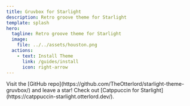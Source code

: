 ```yaml
---
title: Gruvbox for Starlight
description: Retro groove theme for Starlight
template: splash
hero:
  tagline: Retro groove theme for Starlight
  image:
    file: ../../assets/houston.png
  actions:
    - text: Install Theme
      link: /guides/install
      icon: right-arrow
---
```



<CardGrid>
	<Card title="Star on GitHub" icon="star">
		Visit the [GitHub repo](https://github.com/TheOtterlord/starlight-theme-gruvbox/) and leave a star!
	</Card>
	<Card title="Explore themes" icon="external">
		Check out [Catppuccin for Starlight](https://catppuccin-starlight.otterlord.dev/).
	</Card>
</CardGrid>

